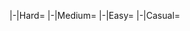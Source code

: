 <tabber>
|-|Hard=
{{subst:Map/Nodes|net=true|diff=Hard|name=
|AB
|Raid
|{{subst:TooltipSimple|Diamond|46% (13/28)}}
|Airfield Princess/XIII
|Airfield Princess/XIII
|Airfield Princess/XI
|-
|AB
|Raid
|{{subst:TooltipSimple|Diamond|50% (14/28)}}
|Airfield Princess/XIII
|Airfield Princess/XIII
|Airfield Princess/XI
|Airfield Princess/XI
|-
|AB
|Raid
|{{subst:TooltipSimple|Diamond|4% (1/28)}}
|Airfield Princess/XIII
|Airfield Princess/XIII
|Airfield Princess/XIII
|Airfield Princess/XI
}}
{{subst:Map/Nodes|net=true|diff=Hard|name=
|A
|Normal
|{{subst:TooltipSimple|Line Ahead|18% (6/34)}}<br>{{subst:TooltipSimple|Double Line|18% (6/34)}}
|Light Cruiser He-Class/Flagship
|Heavy Cruiser Ne-Class
|Heavy Cruiser Ne-Class
|Light Cruiser Tsu-Class
|Destroyer Ha-Class/Late Model
|Destroyer Ha-Class/Late Model
|-
|A
|Normal
|{{subst:TooltipSimple|Line Ahead|41% (14/34)}}<br>{{subst:TooltipSimple|Double Line|24% (8/34)}}
|Light Cruiser He-Class/Flagship
|Heavy Cruiser Ne-Class/Elite
|Heavy Cruiser Ne-Class/Elite
|Light Cruiser Tsu-Class
|Destroyer Ha-Class/Late Model
|Destroyer Ha-Class/Late Model
}}
{{subst:Map/Nodes|net=true|diff=Hard|name=
|C
|Defense
|{{subst:TooltipSimple|Diamond|50% (1/2)}}
|Airfield Princess/VII
|Airfield Princess/VI
|Airfield Princess/VI
|-
|C
|Defense
|{{subst:TooltipSimple|Diamond|50% (1/2)}}
|Airfield Princess/VII
|Airfield Princess/VII
|Airfield Princess/VI
}}
{{subst:Map/Nodes|net=true|diff=Hard|name=
|D
|Defense
|{{subst:TooltipSimple|Diamond|33% (1/3)}}
|Airfield Princess/VI
|Airfield Princess/VI
|Airfield Princess/VI
|-
|D
|Defense
|{{subst:TooltipSimple|Diamond|33% (1/3)}}
|Airfield Princess/VII
|Airfield Princess/VI
|Airfield Princess/VI
|-
|D
|Defense
|{{subst:TooltipSimple|Diamond|33% (1/3)}}
|Airfield Princess/VII
|Airfield Princess/VII
|Airfield Princess/VI
}}
{{subst:Map/Nodes|net=true|diff=Hard|name=
|E
|Unknown
|{{subst:TooltipSimple|Cruising Formation 4|100% (3/3)}}
|Supply Depot Princess Vacation Mode/III
|Artillery Imp/III
|Artillery Imp/III
|Artillery Imp/III
|Transport Ship Wa-Class/Flagship
|Transport Ship Wa-Class/Flagship
|Light Cruiser He-Class/Flagship
|Light Cruiser Tsu-Class/Elite
|Destroyer Ha-Class/Late Model
|Destroyer Ha-Class/Late Model
|PT Imp Pack/IV
|PT Imp Pack/IV
}}
{{subst:Map/Nodes|net=true|diff=Hard|name=
|F
|Normal
|{{subst:TooltipSimple|Echelon|23% (7/30)}}<br>{{subst:TooltipSimple|Line Abreast|40% (12/30)}}
|New Submarine Princess Vacation Mode/Flagship III
|Submarine So-Class/Elite
|Submarine So-Class/Elite
|-
|F
|Normal
|{{subst:TooltipSimple|Echelon|37% (11/30)}}
|New Submarine Princess Vacation Mode/Flagship III
|Submarine So-Class/Elite
|Submarine So-Class/Elite
|Submarine So-Class/Elite
}}
{{subst:Map/Nodes|net=true|diff=Hard|name=
|G
|Normal
|{{subst:TooltipSimple|Line Ahead|25% (4/16)}}
|Battleship Ru-Class/Flagship
|Light Carrier Nu-Class/Kai Flagship III
|Light Carrier Nu-Class/Elite II
|Light Cruiser Tsu-Class/Elite
|Destroyer Ha-Class/Late Model
|Destroyer Ha-Class/Late Model
|-
|G
|Normal
|{{subst:TooltipSimple|Line Ahead|50% (8/16)}}
|Battleship Ru-Class/Flagship
|Light Carrier Nu-Class/Kai Flagship III
|Light Carrier Nu-Class/Kai Flagship III
|Light Cruiser Tsu-Class/Flagship
|Destroyer Ha-Class/Late Model
|Destroyer Ha-Class/Late Model
|-
|G
|Normal
|{{subst:TooltipSimple|Diamond|13% (2/16)}}
|Light Carrier Nu-Class/Kai Flagship III
|Light Carrier Nu-Class/Elite II
|Battleship Ru-Class/Flagship
|Light Cruiser Tsu-Class/Elite
|Destroyer Ha-Class/Late Model
|Destroyer Ha-Class/Late Model
|-
|G
|Normal
|{{subst:TooltipSimple|Diamond|13% (2/16)}}
|Light Carrier Nu-Class/Kai Flagship III
|Light Carrier Nu-Class/Kai Flagship III
|Battleship Ru-Class/Flagship
|Light Cruiser Tsu-Class/Flagship
|Destroyer Ha-Class/Late Model
|Destroyer Ha-Class/Late Model
}}
{{subst:Map/Nodes|net=true|diff=Hard|name=
|H
|Defense
|{{subst:TooltipSimple|Diamond|75% (3/4)}}
|Airfield Princess/VII
|Airfield Princess/VI
|Airfield Princess/VI
|-
|H
|Defense
|{{subst:TooltipSimple|Diamond|25% (1/4)}}
|Airfield Princess/VII
|Airfield Princess/VII
|Airfield Princess/VII
}}
{{subst:Map/Nodes|net=true|diff=Hard|name=
|I
|Normal
|{{subst:TooltipSimple|Line Ahead|46% (11/24)}}<br>{{subst:TooltipSimple|Diamond|54% (13/24)}}
|Aircraft Carrier Summer Princess
|Standard Carrier Wo-Class/Kai Flagship IV
|Battleship Ta-Class/Flagship
|Light Cruiser Tsu-Class/Flagship
|Destroyer Ni-Class/Late Model
|Destroyer Ni-Class/Late Model
}}
{{subst:Map/Nodes|net=true|diff=Hard|name=
|J
|Boss/Final
|{{subst:TooltipSimple|Cruising Formation 4|100% (12/12)}}
|Anchorage Water Demon Vacation Mode/III
|Supply Depot Princess Vacation Mode/III
|Artillery Imp/III
|Artillery Imp/III
|PT Imp Pack/IV
|PT Imp Pack/IV
|Light Cruiser Tsu-Class/Flagship
|Destroyer Na-Class/Late Model Flagship
|Destroyer Na-Class/Late Model Flagship
|Destroyer Na-Class/Late Model Flagship
|Destroyer Na-Class/Flagship
|Destroyer Na-Class/Flagship
}}
|-|Medium=
{{subst:Map/Nodes|net=true|diff=Medium|name=
|AB
|Raid
|{{subst:TooltipSimple|Diamond|57% (4/7)}}
|Airfield Princess/XIII
|Airfield Princess/XII
|-
|AB
|Raid
|{{subst:TooltipSimple|Diamond|29% (2/7)}}
|Airfield Princess/XIII
|Airfield Princess/XI
|Airfield Princess/XI
|-
|AB
|Raid
|{{subst:TooltipSimple|Diamond|14% (1/7)}}
|Airfield Princess/XIII
|Airfield Princess/XII
|Airfield Princess/XI
}}
{{subst:Map/Nodes|net=true|diff=Medium|name=
|A
|Normal
|{{subst:TooltipSimple|Line Ahead|45% (5/11)}}<br>{{subst:TooltipSimple|Double Line|9% (1/11)}}
|Light Cruiser He-Class/Flagship
|Heavy Cruiser Ne-Class
|Light Cruiser Tsu-Class
|Destroyer Ha-Class/Late Model
|Destroyer I-Class
|Destroyer I-Class
|-
|A
|Normal
|{{subst:TooltipSimple|Line Ahead|45% (5/11)}}
|Light Cruiser He-Class/Flagship
|Heavy Cruiser Ne-Class
|Heavy Cruiser Ne-Class
|Light Cruiser Tsu-Class
|Destroyer Ha-Class/Late Model
|Destroyer Ha-Class/Late Model
}}
{{subst:Map/Nodes|net=true|diff=Medium|name=
|D
|Defense
|{{subst:TooltipSimple|Diamond|100% (1/1)}}
|Airfield Princess/VI
|Airfield Princess/VI
|Airfield Princess/V
}}
{{subst:Map/Nodes|net=true|diff=Medium|name=
|E
|Unknown
|{{subst:TooltipSimple|Cruising Formation 4|100% (1/1)}}
|Supply Depot Princess Vacation Mode/II
|Artillery Imp/II
|Artillery Imp/II
|Transport Ship Wa-Class/Flagship
|Transport Ship Wa-Class/Elite
|Transport Ship Wa-Class/Elite
|Light Cruiser Ho-Class/Flagship
|Light Cruiser Tsu-Class
|Destroyer Ha-Class/Late Model
|Destroyer Ha-Class/Late Model
|PT Imp Pack/III
|PT Imp Pack/III
}}
{{subst:Map/Nodes|net=true|diff=Medium|name=
|F
|Normal
|{{subst:TooltipSimple|Line Abreast|22% (2/9)}}
|New Submarine Princess Vacation Mode/Flagship
|Submarine Ka-Class/Elite
|Submarine Ka-Class/Elite
|-
|F
|Normal
|{{subst:TooltipSimple|Echelon|33% (3/9)}}<br>{{subst:TooltipSimple|Line Abreast|44% (4/9)}}
|New Submarine Princess Vacation Mode/Flagship II
|Submarine Yo-Class/Elite
|Submarine Yo-Class/Elite
}}
{{subst:Map/Nodes|net=true|diff=Medium|name=
|G
|Normal
|{{subst:TooltipSimple|Line Ahead|100% (1/1)}}
|Battleship Ru-Class/Flagship
|Light Carrier Nu-Class/Kai Flagship III
|Light Carrier Nu-Class/Elite II
|Light Cruiser Tsu-Class/Elite
|Destroyer Ha-Class/Late Model
|Destroyer Ha-Class/Late Model
}}
{{subst:Map/Nodes|net=true|diff=Medium|name=
|H
|Defense
|{{subst:TooltipSimple|Diamond|100% (1/1)}}
|Airfield Princess/VI
|Airfield Princess/VI
|Airfield Princess/VI
}}
{{subst:Map/Nodes|net=true|diff=Medium|name=
|I
|Normal
|{{subst:TooltipSimple|Line Ahead|11% (1/9)}}<br>{{subst:TooltipSimple|Diamond|11% (1/9)}}
|Aircraft Carrier Summer Princess
|Standard Carrier Wo-Class/Flagship
|Battleship Ta-Class
|Light Cruiser Tsu-Class
|Destroyer Ha-Class/Late Model
|Destroyer Ha-Class/Late Model
|-
|I
|Normal
|{{subst:TooltipSimple|Line Ahead|67% (6/9)}}<br>{{subst:TooltipSimple|Diamond|11% (1/9)}}
|Aircraft Carrier Summer Princess
|Standard Carrier Wo-Class/Flagship IV
|Battleship Ta-Class/Elite
|Light Cruiser Tsu-Class/Elite
|Destroyer Ni-Class/Late Model
|Destroyer Ni-Class/Late Model
}}
{{subst:Map/Nodes|net=true|diff=Medium|name=
|J
|Boss
|{{subst:TooltipSimple|Cruising Formation 4|86% (6/7)}}
|Anchorage Water Demon Vacation Mode/II
|Supply Depot Princess Vacation Mode/II
|Artillery Imp/II
|Artillery Imp/II
|PT Imp Pack/III
|PT Imp Pack/III
|Light Cruiser Ho-Class/Flagship
|Destroyer Na-Class/Late Model Elite
|Destroyer Na-Class/Late Model Elite
|Destroyer I-Class
|Destroyer I-Class
|Destroyer I-Class
|-
|J
|Boss/Final
|{{subst:TooltipSimple|Cruising Formation 4|14% (1/7)}}
|Anchorage Water Demon Vacation Mode/V
|Supply Depot Princess Vacation Mode/Damaged II
|Artillery Imp/II
|Artillery Imp/II
|PT Imp Pack/III
|PT Imp Pack/III
|Light Cruiser Ho-Class/Flagship
|Light Cruiser Tsu-Class/Elite
|Destroyer Na-Class/Late Model Elite
|Destroyer Na-Class/Late Model Elite
|Destroyer I-Class
|Destroyer I-Class
}}
|-|Easy=
{{subst:Map/Nodes|net=true|diff=Easy|name=
|AB
|Raid
|{{subst:TooltipSimple|Diamond|29% (4/14)}}
|Airfield Princess/V
|Airfield Princess/V
|-
|AB
|Raid
|{{subst:TooltipSimple|Diamond|57% (8/14)}}
|Airfield Princess/VI
|Airfield Princess/V
|-
|AB
|Raid
|{{subst:TooltipSimple|Diamond|14% (2/14)}}
|Airfield Princess/VI
|Airfield Princess/V
|Airfield Princess/V
}}
{{subst:Map/Nodes|net=true|diff=Easy|name=
|A
|Normal
|{{subst:TooltipSimple|Line Ahead|39% (7/18)}}<br>{{subst:TooltipSimple|Double Line|6% (1/18)}}
|Light Cruiser He-Class/Elite
|Heavy Cruiser Ne-Class
|Light Cruiser Tsu-Class
|Destroyer Ha-Class/Late Model
|Destroyer I-Class
|Destroyer I-Class
|-
|A
|Normal
|{{subst:TooltipSimple|Line Ahead|44% (8/18)}}<br>{{subst:TooltipSimple|Double Line|11% (2/18)}}
|Light Cruiser He-Class/Flagship
|Heavy Cruiser Ne-Class
|Light Cruiser Tsu-Class
|Destroyer Ha-Class/Late Model
|Destroyer I-Class
|Destroyer I-Class
}}
{{subst:Map/Nodes|net=true|diff=Easy|name=
|C
|Defense
|{{subst:TooltipSimple|Diamond|50% (1/2)}}
|Airfield Princess/V
|Airfield Princess/V
|Airfield Princess/V
|-
|C
|Defense
|{{subst:TooltipSimple|Diamond|50% (1/2)}}
|Airfield Princess/VI
|Airfield Princess/V
|Airfield Princess/V
}}
{{subst:Map/Nodes|net=true|diff=Easy|name=
|D
|Defense
|{{subst:TooltipSimple|Diamond|100% (1/1)}}
|Airfield Princess/V
|Airfield Princess/V
}}
{{subst:Map/Nodes|net=true|diff=Easy|name=
|E
|Unknown
|{{subst:TooltipSimple|Cruising Formation 4|100% (1/1)}}
|Supply Depot Princess Vacation Mode
|Artillery Imp
|Artillery Imp
|Transport Ship Wa-Class/Elite
|Transport Ship Wa-Class/Elite
|Transport Ship Wa-Class/Elite
|Light Cruiser Ho-Class/Flagship
|Light Cruiser Tsu-Class
|Destroyer I-Class
|Destroyer I-Class
|PT Imp Pack/III
|PT Imp Pack/III
}}
{{subst:Map/Nodes|net=true|diff=Easy|name=
|F
|Normal
|{{subst:TooltipSimple|Echelon|24% (4/17)}}<br>{{subst:TooltipSimple|Line Abreast|12% (2/17)}}
|New Submarine Princess Vacation Mode/Flagship
|Submarine Ka-Class
|Submarine Ka-Class
|-
|F
|Normal
|{{subst:TooltipSimple|Echelon|29% (5/17)}}<br>{{subst:TooltipSimple|Line Abreast|35% (6/17)}}
|New Submarine Princess Vacation Mode/Flagship
|Submarine Ka-Class/Elite
|Submarine Ka-Class/Elite
}}
{{subst:Map/Nodes|net=true|diff=Easy|name=
|G
|Normal
|{{subst:TooltipSimple|Line Ahead|10% (1/10)}}
|Battleship Ru-Class/Elite
|Light Carrier Nu-Class/Elite II
|Light Carrier Nu-Class/Elite II
|Light Cruiser Tsu-Class
|Destroyer I-Class
|Destroyer I-Class
|-
|G
|Normal
|{{subst:TooltipSimple|Diamond|10% (1/10)}}
|Light Carrier Nu-Class/Elite II
|Light Carrier Nu-Class/Elite
|Battleship Ru-Class/Elite
|Light Cruiser Tsu-Class
|Destroyer I-Class
|Destroyer I-Class
|-
|G
|Normal
|{{subst:TooltipSimple|Diamond|40% (4/10)}}
|Light Carrier Nu-Class/Elite II
|Light Carrier Nu-Class/Elite II
|Battleship Ru-Class/Elite
|Light Cruiser Tsu-Class
|Destroyer I-Class
|Destroyer I-Class
|-
|G
|Normal
|{{subst:TooltipSimple|Line Ahead|20% (2/10)}}
|Battleship Ru-Class/Flagship
|Light Carrier Nu-Class/Elite II
|Light Carrier Nu-Class/Elite II
|Light Cruiser Tsu-Class/Elite
|Destroyer I-Class
|Destroyer I-Class
|-
|G
|Normal
|{{subst:TooltipSimple|Diamond|20% (2/10)}}
|Light Carrier Nu-Class/Elite II
|Light Carrier Nu-Class/Elite II
|Battleship Ru-Class/Flagship
|Light Cruiser Tsu-Class/Elite
|Destroyer I-Class
|Destroyer I-Class
}}
{{subst:Map/Nodes|net=true|diff=Easy|name=
|H
|Defense
|{{subst:TooltipSimple|Diamond|50% (4/8)}}
|Airfield Princess/V
|Airfield Princess/V
|Airfield Princess/V
|-
|H
|Defense
|{{subst:TooltipSimple|Diamond|50% (4/8)}}
|Airfield Princess/VI
|Airfield Princess/V
|Airfield Princess/V
}}
{{subst:Map/Nodes|net=true|diff=Easy|name=
|I
|Normal
|{{subst:TooltipSimple|Line Ahead|7% (1/15)}}<br>{{subst:TooltipSimple|Diamond|47% (7/15)}}
|Aircraft Carrier Summer Princess
|Standard Carrier Wo-Class/Elite
|Battleship Ta-Class
|Destroyer Ha-Class/Late Model
|Destroyer I-Class
|Destroyer I-Class
|-
|I
|Normal
|{{subst:TooltipSimple|Line Ahead|27% (4/15)}}<br>{{subst:TooltipSimple|Diamond|20% (3/15)}}
|Aircraft Carrier Summer Princess
|Standard Carrier Wo-Class/Flagship
|Battleship Ta-Class
|Light Cruiser Tsu-Class
|Destroyer Ha-Class/Late Model
|Destroyer Ha-Class/Late Model
}}
{{subst:Map/Nodes|net=true|diff=Easy|name=
|J
|Boss/Final
|{{subst:TooltipSimple|Cruising Formation 4|100% (11/11)}}
|Anchorage Water Demon Vacation Mode
|Supply Depot Princess Vacation Mode
|Artillery Imp
|Artillery Imp
|PT Imp Pack/II
|PT Imp Pack/II
|Light Cruiser Ho-Class/Flagship
|Destroyer Na-Class/Late Model
|Destroyer Na-Class/Late Model
|Destroyer I-Class
|Destroyer I-Class
|Destroyer I-Class
}}
|-|Casual=
{{subst:Map/Nodes|net=true|diff=Casual|name=
|AB
|Raid
|{{subst:TooltipSimple|Diamond|67% (10/15)}}
|Airfield Princess/V
|Airfield Princess/V
|-
|AB
|Raid
|{{subst:TooltipSimple|Diamond|33% (5/15)}}
|Airfield Princess/VI
|Airfield Princess/V
}}
{{subst:Map/Nodes|net=true|diff=Casual|name=
|A
|Normal
|{{subst:TooltipSimple|Double Line|36% (8/22)}}
|Light Cruiser He-Class/Elite
|Heavy Cruiser Ne-Class
|Light Cruiser Tsu-Class
|Destroyer Ro-Class/Late Model
|Destroyer I-Class
|Destroyer I-Class
|-
|A
|Normal
|{{subst:TooltipSimple|Line Ahead|23% (5/22)}}<br>{{subst:TooltipSimple|Double Line|41% (9/22)}}
|Light Cruiser He-Class/Elite
|Heavy Cruiser Ne-Class
|Light Cruiser Tsu-Class
|Destroyer Ha-Class/Late Model
|Destroyer I-Class
|Destroyer I-Class
}}
{{subst:Map/Nodes|net=true|diff=Casual|name=
|D
|Defense
|{{subst:TooltipSimple|Diamond|100% (1/1)}}
|Airfield Princess/V
|Airfield Princess/V
|Airfield Princess/V
}}
{{subst:Map/Nodes|net=true|diff=Casual|name=
|E
|Unknown
|{{subst:TooltipSimple|Cruising Formation 4|100% (1/1)}}
|Supply Depot Princess Vacation Mode
|Artillery Imp
|Artillery Imp
|Transport Ship Wa-Class/Elite
|Transport Ship Wa-Class
|Transport Ship Wa-Class
|Light Cruiser Ho-Class/Flagship
|Destroyer I-Class
|Destroyer I-Class
|Destroyer I-Class
|Destroyer I-Class
|PT Imp Pack/II
}}
{{subst:Map/Nodes|net=true|diff=Casual|name=
|F
|Normal
|{{subst:TooltipSimple|Echelon|42% (8/19)}}<br>{{subst:TooltipSimple|Line Abreast|58% (11/19)}}
|New Submarine Princess Vacation Mode/Flagship
|Submarine Ka-Class
|Submarine Ka-Class
}}
{{subst:Map/Nodes|net=true|diff=Casual|name=
|G
|Normal
|{{subst:TooltipSimple|Line Ahead|23% (3/13)}}
|Battleship Ru-Class/Elite
|Light Carrier Nu-Class/Elite II
|Light Carrier Nu-Class/Elite II
|Light Cruiser Tsu-Class
|Destroyer I-Class
|Destroyer I-Class
|-
|G
|Normal
|{{subst:TooltipSimple|Diamond|31% (4/13)}}
|Light Carrier Nu-Class/Elite II
|Light Carrier Nu-Class/Elite
|Battleship Ru-Class/Elite
|Light Cruiser Tsu-Class
|Destroyer I-Class
|Destroyer I-Class
|-
|G
|Normal
|{{subst:TooltipSimple|Diamond|46% (6/13)}}
|Light Carrier Nu-Class/Elite II
|Light Carrier Nu-Class/Elite II
|Battleship Ru-Class/Elite
|Light Cruiser Tsu-Class
|Destroyer I-Class
|Destroyer I-Class
}}
{{subst:Map/Nodes|net=true|diff=Casual|name=
|H
|Defense
|{{subst:TooltipSimple|Diamond|33% (2/6)}}
|Airfield Princess/V
|Airfield Princess/V
|-
|H
|Defense
|{{subst:TooltipSimple|Diamond|50% (3/6)}}
|Airfield Princess/V
|Airfield Princess/V
|Airfield Princess/V
|-
|H
|Defense
|{{subst:TooltipSimple|Diamond|17% (1/6)}}
|Airfield Princess/VI
|Airfield Princess/V
|Airfield Princess/V
}}
{{subst:Map/Nodes|net=true|diff=Casual|name=
|I
|Normal
|{{subst:TooltipSimple|Diamond|57% (8/14)}}
|Aircraft Carrier Summer Princess
|Destroyer Ha-Class/Late Model
|Destroyer I-Class
|Destroyer I-Class
|Destroyer I-Class
|Destroyer I-Class
|-
|I
|Normal
|{{subst:TooltipSimple|Line Ahead|36% (5/14)}}<br>{{subst:TooltipSimple|Diamond|7% (1/14)}}
|Aircraft Carrier Summer Princess
|Standard Carrier Wo-Class/Elite
|Battleship Ta-Class
|Destroyer Ha-Class/Late Model
|Destroyer I-Class
|Destroyer I-Class
}}
{{subst:Map/Nodes|net=true|diff=Casual|name=
|J
|Boss
|{{subst:TooltipSimple|Cruising Formation 4|77% (10/13)}}
|Anchorage Water Demon Vacation Mode
|Supply Depot Princess Vacation Mode
|Artillery Imp
|PT Imp Pack/II
|Transport Ship Wa-Class
|Transport Ship Wa-Class
|Destroyer Na-Class
|Destroyer I-Class
|Destroyer I-Class
|Destroyer I-Class
|Destroyer I-Class
|Destroyer I-Class
|-
|J
|Boss/Final
|{{subst:TooltipSimple|Cruising Formation 4|23% (3/13)}}
|Anchorage Water Demon Vacation Mode/IV
|Supply Depot Princess Vacation Mode/Damaged
|Artillery Imp
|PT Imp Pack/II
|Transport Ship Wa-Class
|Transport Ship Wa-Class
|Destroyer Na-Class
|Destroyer Na-Class
|Destroyer I-Class
|Destroyer I-Class
|Destroyer I-Class
|Destroyer I-Class
}}
{{subst:Map/Nodes|net=true|diff=Casual|name=
|K
|Normal
|{{subst:TooltipSimple|Double Line|100% (2/2)}}
|Battleship Summer Princess
|Destroyer Ni-Class/Late Model
|Destroyer I-Class
|Destroyer I-Class
|Destroyer I-Class
}}
{{subst:Map/Nodes|net=true|diff=Casual|name=
|N
|Defense
|{{subst:TooltipSimple|Diamond|100% (1/1)}}
|Airfield Princess/V
|Airfield Princess/V
|Airfield Princess/V
}}
{{subst:Map/Nodes|net=true|diff=Casual|name=
|O
|Unknown
|{{subst:TooltipSimple|Cruising Formation 4|100% (1/1)}}
|Heavy Cruiser Summer Princess
|Supply Depot Princess Vacation Mode
|Artillery Imp
|Artillery Imp
|Transport Ship Wa-Class
|Transport Ship Wa-Class
|Light Cruiser Ho-Class/Flagship
|Light Cruiser Tsu-Class
|Destroyer I-Class
|Destroyer I-Class
|Destroyer I-Class
|PT Imp Pack/II
}}
{{subst:Map/Nodes|net=true|diff=Casual|name=
|R
|Defense
|{{subst:TooltipSimple|Diamond|100% (1/1)}}
|Airfield Princess/V
|Airfield Princess/V
|Airfield Princess/V
}}
{{subst:Map/Nodes|net=true|diff=Casual|name=
|U
|Boss/Final
|{{subst:TooltipSimple|Cruising Formation 4|100% (1/1)}}
|Anzio Princess
|Supply Depot Princess Vacation Mode
|Artillery Imp
|Artillery Imp
|Transport Ship Wa-Class
|Transport Ship Wa-Class
|Battleship Ta-Class
|Light Cruiser Tsu-Class
|Destroyer Na-Class
|Destroyer Na-Class
|Transport Ship Wa-Class
|Transport Ship Wa-Class
}}
</tabber>